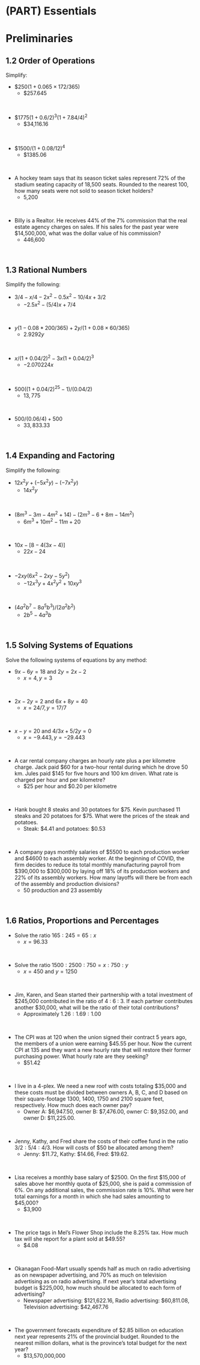 #  (PART)  Essentials {-}

#  Preliminaries

##  1.2  Order of Operations {-}

Simplify:

*  $\$250 ( 1 + 0.065 × 172/365)$
    *  $257.645
<p>&nbsp;</p>
    
*  $\$1775 ( 1 + 0.6/2)^3( 1 + 7.84/4)^2$
    *  $34,116.16
<p>&nbsp;</p>
    
*  $\$1500/(1+ 0.08/12)^4$
    *  $1385.06
<p>&nbsp;</p>

*  A hockey team says that its season ticket sales represent 72% of
the stadium seating capacity of 18,500 seats. Rounded to the nearest 100,
how many seats were not sold to season ticket holders?
    *  5,200
<p>&nbsp;</p>
    
*  Billy is a Realtor. He receives 44% of the 7% commission that the real estate
agency charges on sales. If his sales for the past year were $14,500,000, what was the dollar
value of his commission?
    *  446,600
<p>&nbsp;</p>



##  1.3  Rational Numbers {-}

Simplify the following:

*  $3/4 - x/4 - 2x^2 - 0.5 x^2 − 10/4x + 3/2$
    *  $-2.5x^2 - (5/4)x + 7/4$
<p>&nbsp;</p>


*  $y(1 − 0.08 * 200/365) + 2y/(1 + 0.08 \times 60/365)$
    *  $2.9292y$
<p>&nbsp;</p>


*  $x/(1 + 0.04/2)^2 − 3x (1 + 0.04/2)^3$
    *  $-2.070224x$
<p>&nbsp;</p>


*  $500((1 + 0.04/2)^25 - 1)/(0.04/2)$
    * $13,775$
<p>&nbsp;</p>


*  $500/(0.06/4) + 500$
    *  $33,833.33$
<p>&nbsp;</p>

##  1.4  Expanding and Factoring {-}

Simplify the following:  

*  $12x^2y + (−5x^2y) − (−7x^2y)$
    *  $14x^2y$
<p>&nbsp;</p>
    
*  $(8m^3 − 3m − 4m^2 + 14) − (2m^3 − 6 + 8m − 14m^2)$
    *  $6m^3 + 10m^2 - 11m + 20$
<p>&nbsp;</p>
    
*  $10x− [8 − 4(3x − 4)]$
    *  $22x - 24$ 
<p>&nbsp;</p>
    
*  $−2xy(6x^2 − 2xy − 5y^2)$
    *  $-12x^3y + 4x^2y^2 + 10xy^3$
<p>&nbsp;</p>
    
*  $(4a^2b^7 - 8a^5b^3)/(2a^2b^2)$
    *  $2b^5 - 4a^3b$
<p>&nbsp;</p>
    


##  1.5  Solving Systems of Equations {-}

Solve the following systems of equations by any method:

*  $9x-6y = 18$ and $2y = 2x - 2$
    *  $x = 4, y = 3$
<p>&nbsp;</p>


*  $2x - 2y = 2$ and $6x + 8y = 40$
    *  $x = 24/7, y = 17/7$
<p>&nbsp;</p>


*  $x - y = 20$ and $4/3x + 5/2y = 0$
    *  $x = -9.443, y = -29.443$
<p>&nbsp;</p>


*  A car rental company charges an hourly rate plus a per kilometre charge. Jack paid \$60 for a two-hour rental during which he drove 50 km. Jules paid \$145 for five hours and 100 km driven. What rate is charged per hour and per kilometre?
    *  \$25 per hour and \$0.20 per kilometre
<p>&nbsp;</p>


*  Hank bought 8 steaks and 30 potatoes for \$75. Kevin purchased 11 steaks and 20 potatoes for \$75. What were the prices of the steak and potatoes.
    *  Steak:  \$4.41 and potatoes: \$0.53
<p>&nbsp;</p>


*  A company pays monthly salaries of \$5500 to each production worker and \$4600 to each assembly worker. At the beginning of COVID, the firm decides to reduce its total monthly manufacturing payroll from \$390,000 to \$300,000 by laying off 18% of its production workers and 22% of its assembly workers. How many layoffs will there be from each of the assembly and production divisions?
    *  50 production and 23 assembly
<p>&nbsp;</p>

##  1.6  Ratios, Proportions and Percentages {-}




*  Solve the ratio $165 : 245 = 65 : x$
    *  $x = 96.33$
<p>&nbsp;</p>


*  Solve the ratio $1500: 2500 : 750 = x : 750 : y$
    *  $x = 450$ and $y = 1250$
<p>&nbsp;</p>


*  Jim, Karen, and Sean started their partnership with a total investment of
\$245,000 contributed in the ratio of 4 : 6 : 3. If each partner contributes another \$30,000, what will be the ratio of their total contributions?
    *  Approximately $1.26 : 1.69 : 1.00$
<p>&nbsp;</p>


*  The CPI was at 120 when the union signed their contract 5 years ago, the members of a union were earning $45.55 per hour. Now the current CPI at 135 and they want a new hourly
rate that will restore their former purchasing power. What hourly rate are they seeking?
    *  $51.42 
<p>&nbsp;</p>


*  I live in a 4-plex.  We need a new roof with costs totaling $35,000 and these costs must be divided between owners A, B, C, and D based on their square-footage 1300, 1400, 1750 and 2100 square feet, respectively.  How much does each owner pay?
    *  Owner A: \$6,947.50, owner B: \$7,476.00, owner C: \$9,352.00, and owner D:  \$11,225.00.
<p>&nbsp;</p>


*  Jenny, Kathy, and Fred share the costs of their coffee fund in the ratio $3/2 : 5/4 : 4/3$. How
will costs of $50 be allocated among them?
    *  Jenny: \$11.72, Kathy: \$14.66, Fred: \$19.62.
<p>&nbsp;</p>


*  Lisa receives a monthly base salary of \$2500. On the first \$15,000 of sales above
her monthly quota of \$25,000, she is paid a commission of 6%. On any additional sales, the
commission rate is 10%. What were her total earnings for a month in which she had sales amounting to \$45,000?
    *  \$3,900
<p>&nbsp;</p>


*  The price tags in Mel’s Flower Shop include the 8.25% tax. How much tax will she report for a plant sold at \$49.55?
    *  \$4.08
<p>&nbsp;</p>


*  Okanagan Food-Mart usually spends half as much on radio advertising as on newspaper
advertising, and 70% as much on television advertising as on radio advertising. If next year’s
total advertising budget is \$225,000, how much should be allocated to each form of advertising?
    *  Newspaper advertising: \$121,622.16,  Radio advertising: \$60,811.08, Television advertising: \$42,467.76

<p>&nbsp;</p>


*  The government forecasts expenditure of $2.85 billion on education next year represents 21% of the provincial budget. Rounded to the nearest million dollars, what is the province’s total budget for the
next year?
    *  \$13,570,000,000
<p>&nbsp;</p>

